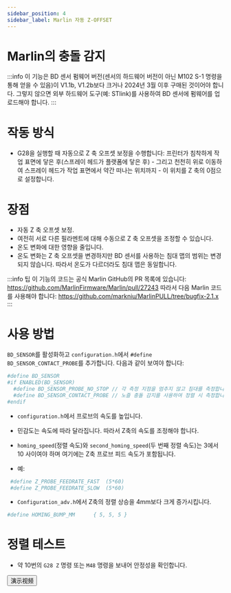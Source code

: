 ```yaml
---
sidebar_position: 4
sidebar_label: Marlin 자동 Z-OFFSET
---
```


# Marlin의 충돌 감지

:::info
이 기능은 BD 센서 펌웨어 버전(센서의 하드웨어 버전이 아닌 M102 S-1 명령을 통해 얻을 수 있음)이 V1.1b, V1.2b보다 크거나 2024년 3월 이후 구매된 것이어야 합니다. 그렇지 않으면 외부 하드웨어 도구(예: STlink)를 사용하여 BD 센서에 펌웨어를 업로드해야 합니다.
:::

# 작동 방식

* G28을 실행할 때 자동으로 Z 축 오프셋 보정을 수행합니다: 프린터가 침착하게 작업 표면에 닿은 후(스프레이 헤드가 플랫폼에 닿은 후) - 그리고 천천히 위로 이동하여 스프레이 헤드가 작업 표면에서 약간 떠나는 위치까지 - 이 위치를 Z 축의 0점으로 설정합니다.

# 장점

* 자동 Z 축 오프셋 보정.
* 여전히 서로 다른 필라멘트에 대해 수동으로 Z 축 오프셋을 조정할 수 있습니다.
* 온도 변화에 대한 영향을 줄입니다.
* 온도 변화는 Z 축 오프셋을 변경하지만 BD 센서를 사용하는 침대 맵의 범위는 변경되지 않습니다. 따라서 온도가 다르더라도 침대 맵은 동일합니다.

:::info 팁
이 기능의 코드는 공식 Marlin GitHub의 PR 목록에 있습니다: https://github.com/MarlinFirmware/Marlin/pull/27243
따라서 다음 Marlin 코드를 사용해야 합니다: https://github.com/markniu/MarlinPULL/tree/bugfix-2.1.x
:::

# 사용 방법

`BD_SENSOR`를 활성화하고 `configuration.h`에서 `#define BD_SENSOR_CONTACT_PROBE`를 추가합니다.
다음과 같이 보여야 합니다:

``` bash
#define BD_SENSOR
#if ENABLED(BD_SENSOR)
  #define BD_SENSOR_PROBE_NO_STOP // 각 측정 지점을 멈추지 않고 침대를 측정합니다
  #define BD_SENSOR_CONTACT_PROBE // 노즐 충돌 감지를 사용하여 정렬 시 측정합니다
#endif
```
* `configuration.h`에서 프로브의 속도를 높입니다.

* 민감도는 속도에 따라 달라집니다. 따라서 Z축의 속도를 조정해야 합니다.
* `homing_speed`(정렬 속도)와 `second_homing_speed`(두 번째 정렬 속도)는 3에서 10 사이여야 하며 여기에는 Z축 프로브 피드 속도가 포함됩니다.
* 예:
``` bash
 #define Z_PROBE_FEEDRATE_FAST  (5*60)
 #define Z_PROBE_FEEDRATE_SLOW  (5*60)
```
* `Configuration_adv.h`에서 Z축의 정렬 상승을 4mm보다 크게 증가시킵니다.
``` bash
#define HOMING_BUMP_MM      { 5, 5, 5 } 
```
# 정렬 테스트
* 약 10번의 `G28 Z` 명령 또는 `M48` 명령을 보내어 안정성을 확인합니다.

<Button variant="contained" disableElevation href="https://www.youtube.com/watch?v=DzmGyJNS9bY">演示视频</Button>